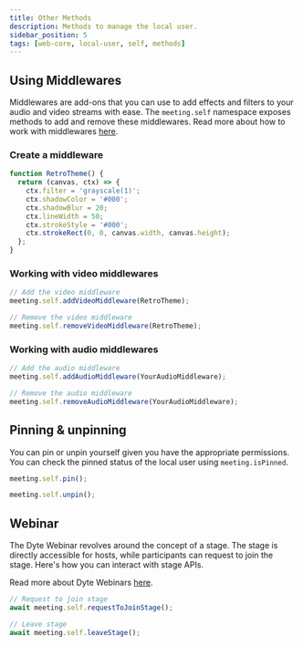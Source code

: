 ```yaml
---
title: Other Methods
description: Methods to manage the local user.
sidebar_position: 5
tags: [web-core, local-user, self, methods]
---
```


## Using Middlewares

Middlewares are add-ons that you can use to add effects and filters to your
audio and video streams with ease. The `meeting.self` namespace exposes methods
to add and remove these middlewares. Read more about how to work with
middlewares [here](https://dyte.io/blog/streams-blog/).

### Create a middleware

```ts
function RetroTheme() {
  return (canvas, ctx) => {
    ctx.filter = 'grayscale(1)';
    ctx.shadowColor = '#000';
    ctx.shadowBlur = 20;
    ctx.lineWidth = 50;
    ctx.strokeStyle = '#000';
    ctx.strokeRect(0, 0, canvas.width, canvas.height);
  };
}
```

### Working with video middlewares

```ts
// Add the video middleware
meeting.self.addVideoMiddleware(RetroTheme);

// Remove the video middleware
meeting.self.removeVideoMiddleware(RetroTheme);
```

### Working with audio middlewares

```ts
// Add the audio middleware
meeting.self.addAudioMiddleware(YourAudioMiddleware);

// Remove the audio middleware
meeting.self.removeAudioMiddleware(YourAudioMiddleware);
```

## Pinning & unpinning

You can pin or unpin yourself given you have the appropriate permissions. You
can check the pinned status of the local user using `meeting.isPinned`.

```ts
meeting.self.pin();
```

```ts
meeting.self.unpin();
```

## Webinar

The Dyte Webinar revolves around the concept of a stage. The stage is directly
accessible for hosts, while participants can request to join the stage. Here's
how you can interact with stage APIs.

Read more about Dyte Webinars
[here](https://dyte.io/blog/introducing-dyte-webinar/).

```ts
// Request to join stage
await meeting.self.requestToJoinStage();

// Leave stage
await meeting.self.leaveStage();
```
